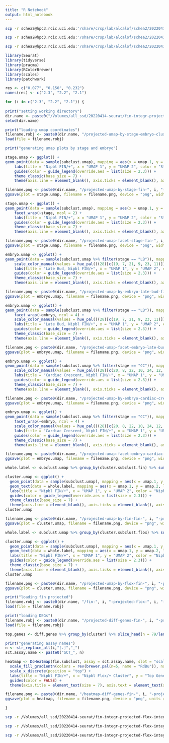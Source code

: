 ```yaml
---
title: "R Notebook"
output: html_notebook
---
```


```bash
scp -r schea2@hpc3.rcic.uci.edu:'/share/crsp/lab/alcalof/schea2/20220414-seurat/fin-integr-projected-flox-integr-res-0.0120/fin-2-projected-flox-2-res-0.056/fin-2.3-projected-flox-2.3-res-0.077' /Volumes/all_ssd/20220414-seurat/fin-integr-projected-flox-integr-res-0.0120/fin-2-projected-flox-2-res-0.056

scp -r schea2@hpc3.rcic.uci.edu:'/share/crsp/lab/alcalof/schea2/20220414-seurat/fin-integr-projected-flox-integr-res-0.0120/fin-2-projected-flox-2-res-0.056/fin-2.2-projected-flox-2.2-res-0.150' /Volumes/all_ssd/20220414-seurat/fin-integr-projected-flox-integr-res-0.0120/fin-2-projected-flox-2-res-0.056

scp -r schea2@hpc3.rcic.uci.edu:'/share/crsp/lab/alcalof/schea2/20220414-seurat/fin-integr-projected-flox-integr-res-0.0120/fin-2-projected-flox-2-res-0.056/fin-2.1-projected-flox-2.1-res-0.232' /Volumes/all_ssd/20220414-seurat/fin-integr-projected-flox-integr-res-0.0120/fin-2-projected-flox-2-res-0.056
```

```r
library(Seurat)
library(tidyverse)
library(pracma)
library(RColorBrewer)
library(scales)
library(patchwork)
```

```r

res <- c("0.077", "0.150", "0.232")
names(res) <- c("2.3", "2.2", "2.1")

for (i in c("2.3", "2.2", "2.1")) {
  
print("setting working directory")
dir.name <- paste0("/Volumes/all_ssd/20220414-seurat/fin-integr-projected-flox-integr-res-0.0120/fin-2-projected-flox-2-res-0.056/fin-", i, "-projected-flox-", i, "-res-", res[i])
setwd(dir.name)

print("loading umap coordinates")
filename.robj <- paste0(dir.name, "/projected-umap-by-stage-embryo-cluster-fin-", i, "-projected-flox-", i, "-res-", res[i], ".Robj")
load(file = filename.robj)

print("generating umap plots by stage and embryo")

stage.umap <- ggplot() +
geom_point(data = sample(subclust.umap), mapping = aes(x = umap.1, y = umap.2, color = stage), shape = 20, stroke = 0, size = 0.5) +
    labs(title = "Nipbl FIN/+", x = "UMAP 1", y = "UMAP 2", color = "Stage") +
    guides(color = guide_legend(override.aes = list(size = 2.3))) +
    theme_classic(base_size = 7) +
    theme(axis.line = element_blank(), axis.ticks = element_blank(), axis.text = element_blank(), plot.title = element_text(hjust = 0.5), legend.key.size = unit(7, "pt"))

filename.png <- paste0(dir.name, "/projected-umap-by-stage-fin-", i, "-projected-flox-", i, "-res-", res[i], ".png")
ggsave(plot = stage.umap, filename = filename.png, device = "png", width = 3.5, height = 2.25)

stage.umap <- ggplot() +
geom_point(data = sample(subclust.umap), mapping = aes(x = umap.1, y = umap.2, color = stage), shape = 20, stroke = 0, size = 0.5) +
    facet_wrap(~stage, ncol = 2) +
    labs(title = "Nipbl FIN/+", x = "UMAP 1", y = "UMAP 2", color = "Stage") +
    guides(color = guide_legend(override.aes = list(size = 2.3))) +
    theme_classic(base_size = 7) +
    theme(axis.line = element_blank(), axis.ticks = element_blank(), axis.text = element_blank(), plot.title = element_text(hjust = 0.5), legend.key.size = unit(7, "pt"), strip.background = element_blank())

filename.png <- paste0(dir.name, "/projected-umap-facet-stage-fin-", i, "-projected-flox-", i, "-res-", res[i], ".png")
ggsave(plot = stage.umap, filename = filename.png, device = "png", width = 6.5, height = 2.25)

embryo.umap <- ggplot() +
geom_point(data = sample(subclust.umap %>% filter(stage == "LB")), mapping = aes(x = umap.1, y = umap.2, color = embryo), shape = 20, stroke = 0, size = 0.5) +
    scale_color_manual(values = hue_pal()(28)[c(19, 7, 21, 9, 23, 11)]) +
    labs(title = "Late Bud, Nipbl FIN/+", x = "UMAP 1", y = "UMAP 2", color = "Embryo") +
    guides(color = guide_legend(override.aes = list(size = 2.3))) +
    theme_classic(base_size = 7) +
    theme(axis.line = element_blank(), axis.ticks = element_blank(), axis.text = element_blank(), plot.title = element_text(hjust = 0.5), legend.key.size = unit(7, "pt"))

filename.png <- paste0(dir.name, "/projected-umap-by-embryo-late-bud-fin-", i, "-projected-flox-", i, "-res-", res[i], ".png")
ggsave(plot = embryo.umap, filename = filename.png, device = "png", width = 3.5, height = 2.25)

embryo.umap <- ggplot() +
geom_point(data = sample(subclust.umap %>% filter(stage == "LB")), mapping = aes(x = umap.1, y = umap.2, color = embryo), shape = 20, stroke = 0, size = 0.5) +
    facet_wrap(~embryo, ncol = 4) +
    scale_color_manual(values = hue_pal()(28)[c(19, 7, 21, 9, 23, 11)]) +
    labs(title = "Late Bud, Nipbl FIN/+", x = "UMAP 1", y = "UMAP 2", color = "Embryo") +
    guides(color = guide_legend(override.aes = list(size = 2.3))) +
    theme_classic(base_size = 7) +
    theme(axis.line = element_blank(), axis.ticks = element_blank(), axis.text = element_blank(), plot.title = element_text(hjust = 0.5), legend.key.size = unit(7, "pt"), strip.background = element_blank())

filename.png <- paste0(dir.name, "/projected-umap-facet-embryo-late-bud-fin-", i, "-projected-flox-", i, "-res-", res[i], ".png")
ggsave(plot = embryo.umap, filename = filename.png, device = "png", width = 6.5, height = 3.6)

embryo.umap <- ggplot() +
geom_point(data = sample(subclust.umap %>% filter(stage == "CC")), mapping = aes(x = umap.1, y = umap.2, color = embryo), shape = 20, stroke = 0, size = 0.5) +
    scale_color_manual(values = hue_pal()(28)[c(20, 8, 22, 10, 24, 12, 26, 14)]) +
    labs(title = "Cardiac Crescent, Nipbl FIN/+", x = "UMAP 1", y = "UMAP 2", color = "Embryo") +
    guides(color = guide_legend(override.aes = list(size = 2.3))) +
    theme_classic(base_size = 7) +
    theme(axis.line = element_blank(), axis.ticks = element_blank(), axis.text = element_blank(), plot.title = element_text(hjust = 0.5), legend.key.size = unit(7, "pt"))

filename.png <- paste0(dir.name, "/projected-umap-by-embryo-cardiac-crescent-fin-", i, "-projected-flox-", i, "-res-", res[i], ".png")
ggsave(plot = embryo.umap, filename = filename.png, device = "png", width = 3.5, height = 2.25)

embryo.umap <- ggplot() +
geom_point(data = sample(subclust.umap %>% filter(stage == "CC")), mapping = aes(x = umap.1, y = umap.2, color = embryo), shape = 20, stroke = 0, size = 0.5) +
    facet_wrap(~embryo, ncol = 4) +
    scale_color_manual(values = hue_pal()(28)[c(20, 8, 22, 10, 24, 12, 26, 14)]) +
    labs(title = "Cardiac Crescent, Nipbl FIN/+", x = "UMAP 1", y = "UMAP 2", color = "Embryo") +
    guides(color = guide_legend(override.aes = list(size = 2.3))) +
    theme_classic(base_size = 7) +
    theme(axis.line = element_blank(), axis.ticks = element_blank(), axis.text = element_blank(), plot.title = element_text(hjust = 0.5), legend.key.size = unit(7, "pt"), strip.background = element_blank())

filename.png <- paste0(dir.name, "/projected-umap-facet-embryo-cardiac-crescent-fin-", i, "-projected-flox-", i, "-res-", res[i], ".png")
ggsave(plot = embryo.umap, filename = filename.png, device = "png", width = 6.5, height = 3.6)

whole.label <- subclust.umap %>% group_by(cluster.subclust.fin) %>% summarize(umap.1 = median(umap.1), umap.2 = median(umap.2))

cluster.umap <- ggplot() +
  geom_point(data = sample(subclust.umap), mapping = aes(x = umap.1, y = umap.2, color = cluster.subclust.fin), shape = 20, stroke = 0, size = 0.5) +
  geom_text(data = whole.label, mapping = aes(x = umap.1, y = umap.2, label = cluster.subclust.fin), size = 2.3) +
  labs(title = "Nipbl FIN/+", x = "UMAP 1", y = "UMAP 2", color = "Nipbl FIN/+\nCluster") +
  guides(color = guide_legend(override.aes = list(size = 2.3))) +
  theme_classic(base_size = 7) +
  theme(axis.line = element_blank(), axis.ticks = element_blank(), axis.text = element_blank(), plot.title = element_text(hjust = 0.5, size = 7), legend.key.size = unit(7, "pt"))
cluster.umap

filename.png <- paste0(dir.name, "/projected-umap-by-fin-fin-", i, "-projected-flox-", i, "-res-", res[i], ".png")
ggsave(plot = cluster.umap, filename = filename.png, device = "png", width = 3.5, height = 2.25, units = "in")

whole.label <- subclust.umap %>% group_by(cluster.subclust.flox) %>% summarize(umap.1 = median(umap.1), umap.2 = median(umap.2))

cluster.umap <- ggplot() +
  geom_point(data = sample(subclust.umap), mapping = aes(x = umap.1, y = umap.2, color = cluster.subclust.flox), shape = 20, stroke = 0, size = 0.5) +
  geom_text(data = whole.label, mapping = aes(x = umap.1, y = umap.2, label = cluster.subclust.flox), size = 2.3) +
  labs(title = "Nipbl FIN/+", x = "UMAP 1", y = "UMAP 2", color = "Nipbl Flox/+\nCluster") +
  guides(color = guide_legend(override.aes = list(size = 2.3))) +
  theme_classic(base_size = 7) +
  theme(axis.line = element_blank(), axis.ticks = element_blank(), axis.text = element_blank(), plot.title = element_text(hjust = 0.5, size = 7), legend.key.size = unit(7, "pt"))
cluster.umap

filename.png <- paste0(dir.name, "/projected-umap-by-flox-fin-", i, "-projected-flox-", i, "-res-", res[i], ".png")
ggsave(plot = cluster.umap, filename = filename.png, device = "png", width = 3.5, height = 2.25, units = "in")

print("loading fin projected")
filename.robj <- paste0(dir.name, "/fin-", i, "-projected-flox-", i, "-res-", res[i], ".Robj")
load(file = filename.robj)

print("loading DEGs")
filename.robj <- paste0(dir.name, "/projected-diff-genes-fin-", i, "-projected-flox-", i, "-res-", res[i], ".Robj")
load(file = filename.robj)

top.genes <- diff.genes %>% group_by(cluster) %>% slice_head(n = 79/length(levels(fin.subclust$cluster.subclust.flox)))

print("generating assay names")
n <- str_replace_all(i,"[.]","_")
sct.assay.name <- paste0("SCT_", n)

heatmap <- DoHeatmap(fin.subclust, assay = sct.assay.name, slot = "scale.data", features = as.vector(top.genes$gene), group.by = "ident", group.bar = TRUE, label = TRUE, size = 2.3, angle = 0, hjust = 0.5, draw.lines = TRUE) +
  scale_fill_gradientn(colors = rev(brewer.pal(n=5, name = "RdBu")), na.value = "white") +
  scale_x_discrete(position = "top") +
  labs(title = "Nipbl FIN/+", x = "Nipbl Flox/+ Cluster", y = "Top Genes", fill = "Standardized\nLog1p UMI") +
  guides(color = FALSE) +
  theme(axis.title = element_text(size = 7), axis.text = element_text(size = 7), plot.title = element_text(hjust = 0.5, size = 7), legend.title = element_text(size = 7), legend.text = element_text(size = 7), legend.key.size = unit(7, "pt"))

filename.png <- paste0(dir.name, "/heatmap-diff-genes-fin-", i, "-projected-flox-", i, "-res-", res[i], ".png")
ggsave(plot = heatmap, filename = filename.png, device = "png", units = "in", width = 6.5, height = 9)

}

```

```bash
scp -r /Volumes/all_ssd/20220414-seurat/fin-integr-projected-flox-integr-res-0.0120/fin-2-projected-flox-2-res-0.056/fin-2.3-projected-flox-2.3-res-0.077/*.png schea2@hpc3.rcic.uci.edu:'/share/crsp/lab/alcalof/schea2/20220414-seurat/fin-integr-projected-flox-integr-res-0.0120/fin-2-projected-flox-2-res-0.056/fin-2.3-projected-flox-2.3-res-0.077'

scp -r /Volumes/all_ssd/20220414-seurat/fin-integr-projected-flox-integr-res-0.0120/fin-2-projected-flox-2-res-0.056/fin-2.2-projected-flox-2.2-res-0.150/*.png schea2@hpc3.rcic.uci.edu:'/share/crsp/lab/alcalof/schea2/20220414-seurat/fin-integr-projected-flox-integr-res-0.0120/fin-2-projected-flox-2-res-0.056/fin-2.2-projected-flox-2.2-res-0.150'

scp -r /Volumes/all_ssd/20220414-seurat/fin-integr-projected-flox-integr-res-0.0120/fin-2-projected-flox-2-res-0.056/fin-2.1-projected-flox-2.1-res-0.232/*.png schea2@hpc3.rcic.uci.edu:'/share/crsp/lab/alcalof/schea2/20220414-seurat/fin-integr-projected-flox-integr-res-0.0120/fin-2-projected-flox-2-res-0.056/fin-2.1-projected-flox-2.1-res-0.232'
```

